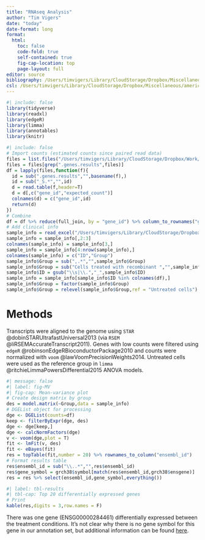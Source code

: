 ```yaml
---
title: "RNAseq Analysis"
author: "Tim Vigers"
date: "today"
date-format: long
format:
  html:
    toc: false
    code-fold: true
    self-contained: true
    fig-cap-location: top
    page-layout: full
editor: source
bibliography: /Users/timvigers/Library/CloudStorage/Dropbox/Miscellaneous/zotero.bib
csl: /Users/timvigers/Library/CloudStorage/Dropbox/Miscellaneous/american-medical-association.csl
---
```


```r
#| include: false
library(tidyverse)
library(readxl)
library(edgeR)
library(limma)
library(annotables)
library(knitr)
```

```r
#| include: false
# Import counts (estimated counts since paired read data)
files = list.files("/Users/timvigers/Library/CloudStorage/Dropbox/Work/Petter Bjornstad/Davizon-Castillo/data_clean/rsem_out",full.names = T)
files = files[grep(".genes.results",files)]
df = lapply(files,function(f){
  id = sub(".genes.results","",basename(f),)
  id = sub("_S.*","",id)
  d = read.table(f,header=T)
  d = d[,c("gene_id","expected_count")]
  colnames(d) = c("gene_id",id)
  return(d)
})
# Combine
df = df %>% reduce(full_join, by = "gene_id") %>% column_to_rownames("gene_id")
# Add clinical info
sample_info = read_excel("/Users/timvigers/Library/CloudStorage/Dropbox/Work/Petter Bjornstad/Davizon-Castillo/data_raw/Copy of 2022.09.04_RNA from Pods w. CD93 0.1 03 ug_mL 36h sample list.xlsx")
sample_info = sample_info[,2:3]
colnames(sample_info) = sample_info[3,]
sample_info = sample_info[4:nrow(sample_info),]
colnames(sample_info) = c("ID","Group")
sample_info$Group = sub(",.*","",sample_info$Group)
sample_info$Group = sub("Cells treated with recombinant ","",sample_info$Group)
sample_info$ID = gsub("\\s|\\.","_",sample_info$ID)
sample_info = sample_info[sample_info$ID %in% colnames(df),]
sample_info$Group = factor(sample_info$Group)
sample_info$Group = relevel(sample_info$Group,ref = "Untreated cells")
```

# Methods

Transcripts were aligned to the genome using `STAR` @dobinSTARUltrafastUniversal2013 (via `RSEM` @liRSEMAccurateTranscript2011). Genes with low counts were filtered using `edgeR` @robinsonEdgeRBioconductorPackage2010 and counts were normalized with `voom` @lawVoomPrecisionWeights2014. Untreated cells were used as the reference group in `limma` @ritchieLimmaPowersDifferential2015 ANOVA models.

```r
#| message: false
#| label: fig-MV
#| fig-cap: Mean-variance plot
# Create design matrix by group
des = model.matrix(~Group,data = sample_info)
# DGEList object for processing
dge <- DGEList(counts=df)
keep <- filterByExpr(dge, des)
dge <- dge[keep,]
dge <- calcNormFactors(dge)
v <- voom(dge,plot = T)
fit <- lmFit(v, des)
fit <- eBayes(fit)
res = topTable(fit,number = 20) %>% rownames_to_column("ensembl_id")
# Format results table
res$ensembl_id = sub("\\..*","",res$ensembl_id)
res$gene_symbol = grch38$symbol[match(res$ensembl_id,grch38$ensgene)]
res = res %>% select(ensembl_id,gene_symbol,everything())
```

```r
#| label: tbl-results
#| tbl-cap: Top 20 differentially expressed genes
# Print
kable(res,digits = 3,row.names = F)
```

There was one gene (ENSG00000284461) differentially expressed between the treatment conditions. It's not clear why there is no gene symbol for this gene in our annotation set, but additional information can be found [here](https://www.genecards.org/cgi-bin/carddisp.pl?gene=ENSG00000284461).

